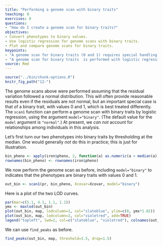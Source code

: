 ```yaml
---
title: "Performing a genome scan with binary traits"
teaching: 0
exercises: 0
questions:
- "How do I create a genome scan for binary traits?"
objectives:
- Convert phenotypes to binary values.
- Use logistic regression for genome scans with binary traits.
- Plot and compare genome scans for binary traits.
keypoints:
- "A genome scan for binary traits (0 and 1) requires special handling; scans for non-binary traits assume normal variation of the residuals."
- "A genome scan for binary traits  is performed with logistic regression."
source: Rmd
---
```


```r
source("../bin/chunk-options.R")
knitr_fig_path("12-")
```

The genome scans above were performed assuming that the residual variation followed a normal distribution. This will often provide reasonable results even if the residuals are not normal, but an important special case is that of a binary trait, with values 0 and 1,
which is best treated differently. The `scan1` function can perform a genome scan with binary traits by logistic regression, using the argument `model="binary"`. (The default value for the `model` argument is `"normal"`.) At present, we _can not_ account for relationships among individuals in this analysis.

Let's first turn our two phenotypes into binary traits by thresholding at the median. One would generally _not_ do this in practice; this is just for illustration.

```r
bin_pheno <- apply(iron$pheno, 2, function(a) as.numeric(a > median(a)))
rownames(bin_pheno) <- rownames(iron$pheno)
```

We now perform the genome scan as before, including `model="binary"` to indicates that the phenotypes are binary traits with values 0 and 1.

```r
out_bin <- scan1(pr, bin_pheno, Xcovar=Xcovar, model="binary")
```

Here is a plot of the two LOD curves.

```r
par(mar=c(5.1, 4.1, 1.1, 1.1))
ymx <- maxlod(out_bin)
plot(out_bin, map, lodcolumn=1, col="slateblue", ylim=c(0, ymx*1.02))
plot(out_bin, map, lodcolumn=2, col="violetred", add=TRUE)
legend("topleft", lwd=2, col=c("slateblue", "violetred"), colnames(out_bin), bg="gray90")
```

We can use `find_peaks` as before.

```r
find_peaks(out_bin, map, threshold=3.5, drop=1.5)
```
